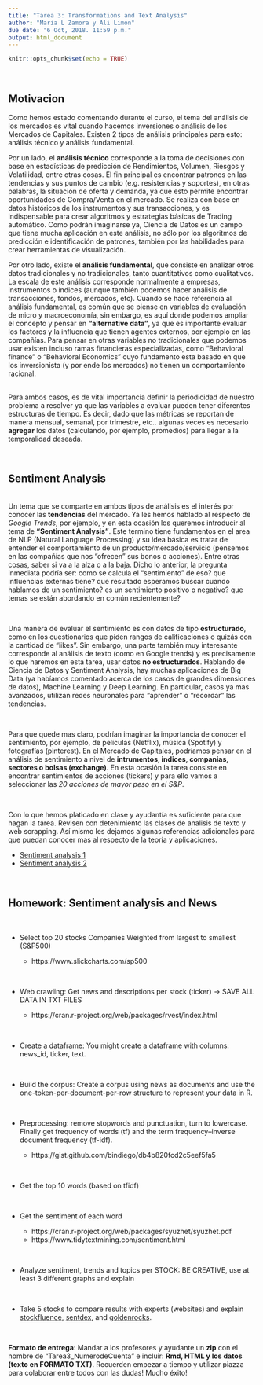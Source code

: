 ```yaml
---
title: "Tarea 3: Transformations and Text Analysis"
author: "Maria L Zamora y Ali Limon"
due date: "6 Oct, 2018. 11:59 p.m."
output: html_document
---
```


<style>
p.caption {
  font-size: 0.78em;
}
</style>


```r
knitr::opts_chunk$set(echo = TRUE)
```


<br />

## Motivacion

Como hemos estado comentando durante el curso, el tema del análisis de los mercados es vital cuando hacemos inversiones o análisis de los Mercados de Capitales. Existen 2 tipos de análisis principales para esto: análisis técnico y análisis fundamental. 

Por un lado, el **análisis técnico** corresponde a la toma de decisiones con base en estadísticas de predicción de Rendimientos, Volumen, Riesgos y Volatilidad, entre otras cosas. El fin principal es encontrar patrones en las tendencias y sus puntos de cambio (e.g. resistencias y soportes), en otras palabras, la situación de oferta y demanda, ya que esto permite encontrar oportunidades de Compra/Venta en el mercado. Se realiza con base en datos históricos de los instrumentos y sus transacciones, y es indispensable para crear algoritmos y estrategias básicas de Trading automático. Como podrán imaginarse ya, Ciencia de Datos es un campo que tiene mucha aplicación en este análisis, no sólo por los algoritmos de predicción e identificación de patrones, también por las habilidades para crear herramientas de visualización. 

Por otro lado, existe el **análisis fundamental**, que consiste en analizar otros datos tradicionales y no tradicionales, tanto cuantitativos como cualitativos. La escala de este análisis corresponde normalmente a empresas, instrumentos o índices (aunque también podemos hacer análisis de transacciones, fondos, mercados, etc). Cuando se hace referencia al análisis fundamental, es común que se piense en variables de evaluación de micro y macroeconomía, sin embargo, es aquí donde podemos ampliar el concepto y pensar en **"alternative data"**, ya que es importante evaluar los factores y la influencia que tienen agentes externos, por ejemplo en las compañías. Para pensar en otras variables no tradicionales que podemos usar existen incluso ramas financieras especializadas, como "Behavioral finance" o "Behavioral Economics" cuyo fundamento esta basado en que los inversionista (y por ende los mercados) no tienen un comportamiento racional. 

<br />
Para ambos casos, es de vital importancia definir la periodicidad de nuestro problema a resolver ya que las variables a evaluar pueden tener diferentes estructuras de tiempo. Es decir, dado que las métricas se reportan de manera mensual, semanal, por trimestre, etc..  algunas veces es necesario **agregar** los datos (calculando, por ejemplo, promedios) para llegar a la temporalidad deseada.


<br /> 

## Sentiment Analysis

<br />
Un tema que se comparte en ambos tipos de análisis es el interés por conocer las **tendencias** del mercado. Ya les hemos hablado al respecto de *Google Trends*, por ejemplo, y en esta ocasión los queremos introducir al tema de **"Sentiment Analysis"**. Este termino tiene fundamentos en el area de NLP (Natural Language Processing) y su idea básica es tratar de entender el comportamiento de un producto/mercado/servicio (pensemos en las compañías que nos "ofrecen" sus bonos o acciones). Entre otras cosas, saber si va a la alza o a la baja. Dicho lo anterior, la pregunta inmediata podría ser: como se calcula el "sentimiento" de eso? que influencias externas tiene? que resultado esperamos buscar cuando hablamos de un sentimiento? es un sentimiento positivo o negativo? que temas se están abordando en común recientemente? 

<br />

Una manera de evaluar el sentimiento es con datos de tipo **estructurado**, como en los cuestionarios que piden rangos de calificaciones o quizás con la cantidad de "likes". Sin embargo, una parte también muy interesante corresponde al análisis de texto (como en Google trends) y es precisamente lo que haremos en esta tarea, usar datos **no estructurados**. Hablando de Ciencia de Datos y Sentiment Analysis, hay muchas aplicaciones de Big Data (ya habíamos comentado acerca de los casos de grandes dimensiones de datos), Machine Learning y Deep Learning. En particular, casos ya mas avanzados, utilizan redes neuronales para "aprender" o "recordar" las tendencias. 

<br />

Para que quede mas claro, podrían imaginar la importancia de conocer el sentimiento, por ejemplo, de películas (Netflix), música (Spotify) y fotografías (pinterest). En el Mercado de Capitales, podríamos pensar en el análisis de sentimiento a nivel de **intrumentos, indices, companias, sectores o bolsas (exchange)**. En esta ocasión la tarea consiste en encontrar sentimientos de acciones (tickers) y para ello vamos a seleccionar las *20 acciones de mayor peso en el S&P*.

<br /> 

Con lo que hemos platicado en clase y ayudantía es suficiente para que hagan la tarea. Revisen con detenimiento las clases de analisis de texto y web scrapping. Así mismo les dejamos algunas referencias adicionales para que puedan conocer mas al respecto de la teoría y aplicaciones.

- [Sentiment analysis 1](https://pdfs.semanticscholar.org/42b1/0e23482cd2a0dcbd4c9ac1295620d4c80be5.pdf)
- [Sentiment analysis 2](https://nlp.stanford.edu/pubs/lrec2014-stock.pdf)

<br /> 

## Homework: Sentiment analysis and News

<br /> 

- Select top 20 stocks Companies Weighted from largest to smallest  (S&P500)

    + https://www.slickcharts.com/sp500 

<br /> 

- Web crawling: Get news and descriptions per stock (ticker)  -> SAVE ALL DATA IN TXT FILES

    + https://cran.r-project.org/web/packages/rvest/index.html 

<br />

- Create a dataframe: You might create a dataframe with columns: news_id, ticker, text.

<br />

- Build the corpus: Create a corpus using news as documents and use the one-token-per-document-per-row structure to represent your data in R.  


<br />

- Preprocessing: remove stopwords and punctuation, turn to lowercase. Finally get frequency of words (tf) and the term frequency–inverse document frequency (tf-idf). 

    + https://gist.github.com/bindiego/db4b820fcd2c5eef5fa5
    
<br /> 

- Get the top 10 words (based on tfidf)   

<br /> 

- Get the sentiment of each word

    + https://cran.r-project.org/web/packages/syuzhet/syuzhet.pdf
    + https://www.tidytextmining.com/sentiment.html
    
<br /> 

- Analyze sentiment, trends and topics per STOCK: BE CREATIVE, use at least 3 different graphs and explain

<br /> 

- Take 5 stocks to compare results with experts (websites) and explain [stockfluence](https://www.stockfluence.com/), [sentdex](http://sentdex.com/financial-analysis/), and [goldenrocks](http://goldenrocks.me/).



<br /> 

**Formato de entrega**: Mandar a los profesores y ayudante un **zip** con el nombre de "Tarea3_NumerodeCuenta" e incluir: **Rmd, HTML y los datos (texto en FORMATO TXT)**. Recuerden empezar a tiempo y utilizar piazza para colaborar entre todos con las dudas! Mucho éxito! 



